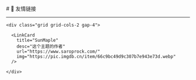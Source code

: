 
<BaseLayout title="友情链接">
  <BaseCard title="Friend">
# 🔗 友情链接

---

    <div class="grid grid-cols-2 gap-4">

      <LinkCard
        title="SunMaple"
        desc="这个主题的作者"
        url="https://www.saroprock.com/"
        img="https://pic.imgdb.cn/item/66c9bc49d9c307b7e943e73d.webp"
      />
      
    </div>

  </BaseCard>
</BaseLayout>
